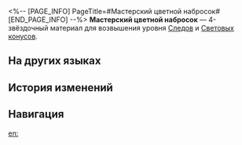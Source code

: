 <%-- [PAGE_INFO]
PageTitle=#Мастерский цветной набросок#
[END_PAGE_INFO] --%>
{{Предмет Инфобокс
|id          = 110203
|Изображение = Предмет Мастерский цветной набросок.png
|Тип         = Материал Следов
|Тип2        = Материал возвышения Светового конуса
|Инвентарь   = Материалы улучшения
|Редкость    = 4
|Эффект      = 
|Описание    = Раскрашенный рисунок Часика. Ожившая многоцветная грёза. Можно использовать для значительного повышения уровня Следов персонажей {{Цвет|Выделенный|Пути Эрудиции}}.
|Источник1   = [[Чашелист (багровый): Бутон Эрудиции (undefined)]]
|Источник2   = [[Универсальная машина для синтеза: Синтез материалов]]
|Источник3   = [[Универсальная машина для синтеза: Обмен материалов]]
}}
{{Описание|Пестрящий яркими цветами рисунок Часика. Здесь уже просматривается мультфильм, название которого стало нарицательным. История Часика вдохновила множество искателей грёз, а его фантастические приключения никого не оставили равнодушным.<br /><br />''«Меня зовут Часик, и я суперзвезда Грёзавиля Пенаконии!»''}}
'''Мастерский цветной набросок''' — 4-звёздочный материал для возвышения уровня [[Следы|Следов]] и [[Световые конусы|Световых конусов]].

==На других языках==
{{На других языках
|en   = Exquisite Colored Draft
|zhs  = 精致色稿
|zht  = 精緻色稿
|ja   = 見事なカラー原画
|ko   = 정교한 컬러 원고
|es   = Borrador con colores bellos
|fr   = Dessin coloré exquis
|ru   = Мастерский цветной набросок
|th   = Exquisite Colored Draft
|vi   = Bản Phác Thảo Màu Tinh Tế
|de   = Fantastische Farbzeichnung
|id   = Exquisite Colored Draft
|pt   = Esboço Colorido Primoroso
}}

==История изменений==
{{История изменений|3.5}}

==Навигация==
{{Материалы улучшения Навбокс}}

[[en:]]